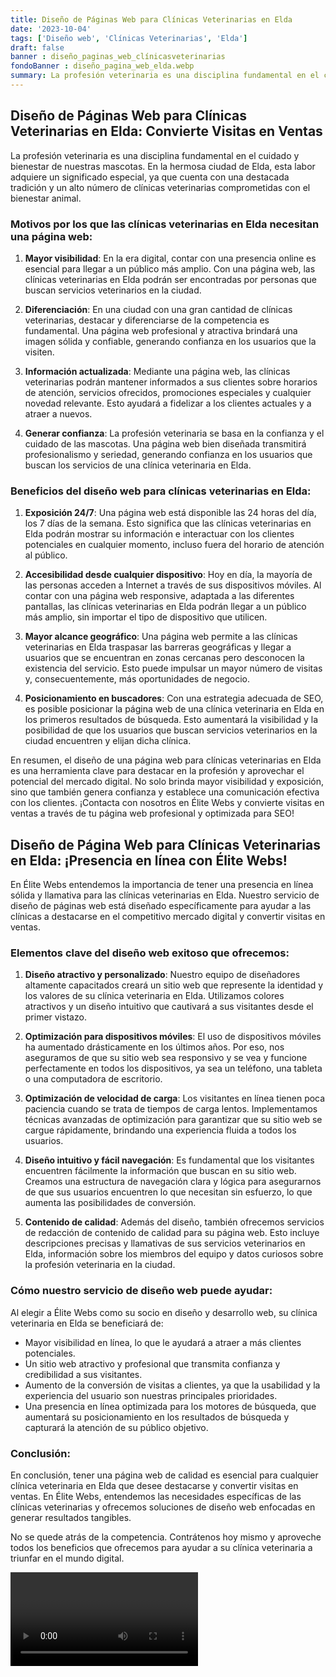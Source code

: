 ```yaml
---
title: Diseño de Páginas Web para Clínicas Veterinarias en Elda
date: '2023-10-04'
tags: ['Diseño web', 'Clínicas Veterinarias', 'Elda']
draft: false
banner : diseño_paginas_web_clínicasveterinarias
fondoBanner : diseño_pagina_web_elda.webp
summary: La profesión veterinaria es una disciplina fundamental en el cuidado y bienestar de nuestras mascotas. En la hermosa ciudad de Elda, esta labor adquiere un significado especial, ya que cuenta con una destacada tradición y un alto número de clínicas veterinarias comprometidas con el bienestar animal.
---
```


## Diseño de Páginas Web para Clínicas Veterinarias en Elda: Convierte Visitas en Ventas

La profesión veterinaria es una disciplina fundamental en el cuidado y bienestar de nuestras mascotas. En la hermosa ciudad de Elda, esta labor adquiere un significado especial, ya que cuenta con una destacada tradición y un alto número de clínicas veterinarias comprometidas con el bienestar animal.

### Motivos por los que las clínicas veterinarias en Elda necesitan una página web:

1. **Mayor visibilidad**: En la era digital, contar con una presencia online es esencial para llegar a un público más amplio. Con una página web, las clínicas veterinarias en Elda podrán ser encontradas por personas que buscan servicios veterinarios en la ciudad.

2. **Diferenciación**: En una ciudad con una gran cantidad de clínicas veterinarias, destacar y diferenciarse de la competencia es fundamental. Una página web profesional y atractiva brindará una imagen sólida y confiable, generando confianza en los usuarios que la visiten.

3. **Información actualizada**: Mediante una página web, las clínicas veterinarias podrán mantener informados a sus clientes sobre horarios de atención, servicios ofrecidos, promociones especiales y cualquier novedad relevante. Esto ayudará a fidelizar a los clientes actuales y a atraer a nuevos.

4. **Generar confianza**: La profesión veterinaria se basa en la confianza y el cuidado de las mascotas. Una página web bien diseñada transmitirá profesionalismo y seriedad, generando confianza en los usuarios que buscan los servicios de una clínica veterinaria en Elda.

### Beneficios del diseño web para clínicas veterinarias en Elda:

1. **Exposición 24/7**: Una página web está disponible las 24 horas del día, los 7 días de la semana. Esto significa que las clínicas veterinarias en Elda podrán mostrar su información e interactuar con los clientes potenciales en cualquier momento, incluso fuera del horario de atención al público.

2. **Accesibilidad desde cualquier dispositivo**: Hoy en día, la mayoría de las personas acceden a Internet a través de sus dispositivos móviles. Al contar con una página web responsive, adaptada a las diferentes pantallas, las clínicas veterinarias en Elda podrán llegar a un público más amplio, sin importar el tipo de dispositivo que utilicen.

3. **Mayor alcance geográfico**: Una página web permite a las clínicas veterinarias en Elda traspasar las barreras geográficas y llegar a usuarios que se encuentran en zonas cercanas pero desconocen la existencia del servicio. Esto puede impulsar un mayor número de visitas y, consecuentemente, más oportunidades de negocio.

4. **Posicionamiento en buscadores**: Con una estrategia adecuada de SEO, es posible posicionar la página web de una clínica veterinaria en Elda en los primeros resultados de búsqueda. Esto aumentará la visibilidad y la posibilidad de que los usuarios que buscan servicios veterinarios en la ciudad encuentren y elijan dicha clínica.

En resumen, el diseño de una página web para clínicas veterinarias en Elda es una herramienta clave para destacar en la profesión y aprovechar el potencial del mercado digital. No solo brinda mayor visibilidad y exposición, sino que también genera confianza y establece una comunicación efectiva con los clientes. ¡Contacta con nosotros en Élite Webs y convierte visitas en ventas a través de tu página web profesional y optimizada para SEO!

<GifSeo />

<Cta />

## Diseño de Página Web para Clínicas Veterinarias en Elda: ¡Presencia en línea con Élite Webs!

En Élite Webs entendemos la importancia de tener una presencia en línea sólida y llamativa para las clínicas veterinarias en Elda. Nuestro servicio de diseño de páginas web está diseñado específicamente para ayudar a las clínicas a destacarse en el competitivo mercado digital y convertir visitas en ventas. 

### Elementos clave del diseño web exitoso que ofrecemos:

1. **Diseño atractivo y personalizado**: Nuestro equipo de diseñadores altamente capacitados creará un sitio web que represente la identidad y los valores de su clínica veterinaria en Elda. Utilizamos colores atractivos y un diseño intuitivo que cautivará a sus visitantes desde el primer vistazo.

2. **Optimización para dispositivos móviles**: El uso de dispositivos móviles ha aumentado drásticamente en los últimos años. Por eso, nos aseguramos de que su sitio web sea responsivo y se vea y funcione perfectamente en todos los dispositivos, ya sea un teléfono, una tableta o una computadora de escritorio.

3. **Optimización de velocidad de carga**: Los visitantes en línea tienen poca paciencia cuando se trata de tiempos de carga lentos. Implementamos técnicas avanzadas de optimización para garantizar que su sitio web se cargue rápidamente, brindando una experiencia fluida a todos los usuarios.

4. **Diseño intuitivo y fácil navegación**: Es fundamental que los visitantes encuentren fácilmente la información que buscan en su sitio web. Creamos una estructura de navegación clara y lógica para asegurarnos de que sus usuarios encuentren lo que necesitan sin esfuerzo, lo que aumenta las posibilidades de conversión.

5. **Contenido de calidad**: Además del diseño, también ofrecemos servicios de redacción de contenido de calidad para su página web. Esto incluye descripciones precisas y llamativas de sus servicios veterinarios en Elda, información sobre los miembros del equipo y datos curiosos sobre la profesión veterinaria en la ciudad.

### Cómo nuestro servicio de diseño web puede ayudar:

Al elegir a Élite Webs como su socio en diseño y desarrollo web, su clínica veterinaria en Elda se beneficiará de:

- Mayor visibilidad en línea, lo que le ayudará a atraer a más clientes potenciales.
- Un sitio web atractivo y profesional que transmita confianza y credibilidad a sus visitantes.
- Aumento de la conversión de visitas a clientes, ya que la usabilidad y la experiencia del usuario son nuestras principales prioridades.
- Una presencia en línea optimizada para los motores de búsqueda, que aumentará su posicionamiento en los resultados de búsqueda y capturará la atención de su público objetivo.

### Conclusión:

En conclusión, tener una página web de calidad es esencial para cualquier clínica veterinaria en Elda que desee destacarse y convertir visitas en ventas. En Élite Webs, entendemos las necesidades específicas de las clínicas veterinarias y ofrecemos soluciones de diseño web enfocadas en generar resultados tangibles.

No se quede atrás de la competencia. Contrátenos hoy mismo y aproveche todos los beneficios que ofrecemos para ayudar a su clínica veterinaria a triunfar en el mundo digital.

<Video />

<CtaBot job='Clínicas Veterinarias' city='Elda'/>

<Gmaps query='Elda+españa+maps' />